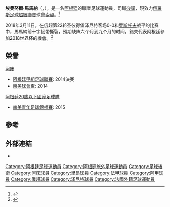 {{noteTA|G1=football|G2=南美球會|G3=法甲|G4=uefa
|1=zh-hans:马马纳;zh-hk:馬馬拿;zh-hant:馬馬納}}
{{Infobox football biography
| name                = 埃曼努爾·馬馬納<br />Emanuel Mammana
| fullname            = Emanuel Hernán Mammana
| image               = Emanuel Mammana.jpg
| birth_date          = {{birth date and age|1996|02|10|df=y}}
| birth_place         = [[阿根廷|阿根廷]][[梅洛_(布宜諾斯艾利斯省)|梅洛]]
| height              = {{height|m=1.83}}
| weight              =
| position            = [[後衛|後衛]]
| currentclub         = [[索契職業足球會|索契]]
| clubnumber          = 24
| years1              = 2013–2016|clubs1 = [[河床體育會|河床]] |caps1 = 24 |goals1 = 1
| years2              = 2016–2017|clubs2 = [[奧林匹克里昂|里昂]] |caps2 = 17 |goals2 = 1             
| years3 = 2017–     | clubs3 = [[圣彼得堡泽尼特足球俱乐部|泽尼特]]       | caps3 = 25 | goals3 = 0
| years4 = 2020–     | clubs4 = → [[索契職業足球會|索契]] (loan)              | caps4 =  0 | goals4 = 0  
| nationalyears1 = 2013  | nationalteam1 = [[阿根廷17歲以下國家足球隊|阿根廷U17]] | nationalcaps1 = 16 | nationalgoals1 = 0
| nationalyears2 = 2015  | nationalteam2 = [[阿根廷20歲以下國家足球隊|阿根廷U20]] | nationalcaps2 = 10 | nationalgoals2 = 0
| nationalyears3 = 2014– | nationalteam3 = [[阿根廷國家足球隊|阿根廷]]              | nationalcaps3 =  3 | nationalgoals3 = 0
| pcupdate            = 2018年3月11日
| ntupdate            = 2017年6月13日
}}
'''埃曼努爾·馬馬納'''（{{lang-es|Emanuel Hernán Mammana}}，{{bd|1996年|2月10日||catIdx=Mammana}}），是一名[[阿根廷|阿根廷]]的職業足球運動員，司職[[後衛|後衛]]，現效力[[俄羅斯足球超級聯賽|俄羅斯足球超級聯賽]]球會[[索契職業足球會|索契]]。<ref>{{cite web|publisher=[[FC_Zenit_Saint_Petersburg|FC Zenit Saint Petersburg]]|url=http://fc-zenit.ru/news/2017-07-31-emanuel-mammana-prodolzhit-kareru-v-zenite.htm|script-title=ru:Эмануэль Маммана продолжит карьеру в «Зените»|date=31 July 2017|language=ru|accessdate=2018-05-13|archive-date=2017-12-06|archive-url=https://web.archive.org/web/20171206213447/http://fc-zenit.ru/news/2017-07-31-emanuel-mammana-prodolzhit-kareru-v-zenite.htm|dead-url=no}}</ref>

2018年3月11日，在俄超第22轮圣彼得堡泽尼特客场0-0和[[羅斯托夫足球俱樂部|罗斯托夫]]战平的比赛中，馬馬納前十字韧带撕裂，預期缺阵六个月到九个月的时间，錯失代表阿根廷參加[[2018年國際足協世界盃|2018世界杯]]的機會。<ref>{{cite web|publisher=[[FC_Zenit_Saint_Petersburg|FC Zenit Saint Petersburg]]|url=https://en.fc-zenit.ru/news/2018-03-12-emanuel-mammana-propustit-ot-6-do-9-mesyatsev-zenit-zhelaet-zashchitniku-muzhestva-i-skoreyshego-vos.htm|title=Emanuel Mammana is out for between 6 and 9 months|date=12 March 2018|language=en|accessdate=2018-05-13|archive-date=2019-12-10|archive-url=https://web.archive.org/web/20191210154702/https://en.fc-zenit.ru/news/2018-03-12-emanuel-mammana-propustit-ot-6-do-9-mesyatsev-zenit-zhelaet-zashchitniku-muzhestva-i-skoreyshego-vos.htm|dead-url=no}}</ref>

==榮譽==
;[[河床體育會|河床]]
*[[阿根廷甲組足球聯賽|阿根廷甲組足球聯賽]]: 2014決賽
*[[南美球會盃|南美球會盃]]: 2014

;[[阿根廷20歲以下國家足球隊|阿根廷20歲以下國家足球隊]]
*[[南美青年足球錦標賽|南美青年足球錦標賽]]: 2015

==參考==
{{reflist}}

==外部連結==
* {{NFT player|pid=55727}}

{{DEFAULTSORT: Mammana, Emanuel}}
[[Category:阿根廷足球運動員|Category:阿根廷足球運動員]]
[[Category:阿根廷旅外足球運動員|Category:阿根廷旅外足球運動員]]
[[Category:足球後衛|Category:足球後衛]]
[[Category:河床球員|Category:河床球員]]
[[Category:里昂球員|Category:里昂球員]]
[[Category:法甲球員|Category:法甲球員]]
[[Category:阿甲球員|Category:阿甲球員]]
[[Category:俄超球員|Category:俄超球員]]
[[Category:泽尼特球員|Category:泽尼特球員]]
[[Category:法國外籍足球運動員|Category:法國外籍足球運動員]]